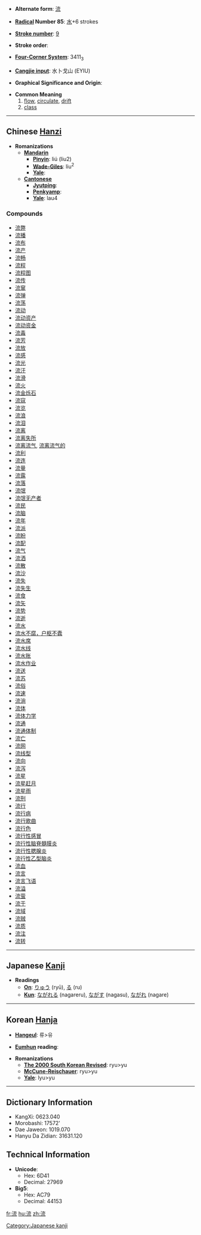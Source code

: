 * '''Alternate form''': [[流]]

* '''[[Wiktionary:Chinese radical index| Radical]] Number 85''': [[Wiktionary:Chinese radical index 水|水]]+6 strokes

* '''[[Wiktionary:Chinese total strokes index|Stroke number]]''': [[Wiktionary:Chinese total strokes index 9|9]]

* '''Stroke order''': 

* '''[[Wiktionary:Chinese four corner index|Four-Corner System]]''': 3411<sub>3</sub>

* '''[[Wiktionary:Chinese Cangjie index|Cangjie input]]''': 水卜戈山 (EYIU)

* '''Graphical Significance and Origin''': 

* '''Common Meaning'''
*#[[flow]], [[circulate]], [[drift]]
*# [[class]]


----

== Chinese [[Hanzi]] ==

* '''Romanizations'''
** '''[[Mandarin]]'''
*** '''[[Pinyin]]''': liú (liu2)
*** '''[[Wade-Giles]]''': liu<sup>2</sup>
*** '''[[Yale]]''': 
** '''[[Cantonese]]'''
*** '''[[Jyutping]]''':
*** '''[[Penkyamp]]''': 
*** '''[[Yale]]''': lau4

===Compounds===
*[[流弊]]
*[[流播]]
*[[流布]]
*[[流产]]
*[[流畅]]
*[[流程]]
*[[流程图]]
*[[流传]]
*[[流窜]]
*[[流弹]]
*[[流荡]]
*[[流动]]
*[[流动资产]]
*[[流动资金]]
*[[流毒]]
*[[流芳]]
*[[流放]]
*[[流感]]
*[[流光]]
*[[流汗]]
*[[流滑]]
*[[流火]]
*[[流金烁石]]
*[[流寇]]
*[[流览]]
*[[流浪]]
*[[流泪]]
*[[流离]]
*[[流离失所]]
*[[流离流气]], [[流离流气的]]
*[[流利]]
*[[流连]]
*[[流量]]
*[[流露]]
*[[流落]]
*[[流氓]]
*[[流氓无产者]]
*[[流民]]
*[[流脑]]
*[[流年]]
*[[流派]]
*[[流盼]]
*[[流配]]
*[[流气]]
*[[流洒]]
*[[流散]]
*[[流沙]]
*[[流失]]
*[[流失生]]
*[[流食]]
*[[流矢]]
*[[流势]]
*[[流逝]]
*[[流水]]
*[[流水不腐，户枢不蠹]]
*[[流水席]]
*[[流水线]]
*[[流水账]]
*[[流水作业]]
*[[流送]]
*[[流苏]]
*[[流俗]]
*[[流速]]
*[[流淌]]
*[[流体]]
*[[流体力学]]
*[[流通]]
*[[流通体制]]
*[[流亡]]
*[[流网]]
*[[流线型]]
*[[流向]]
*[[流泻]]
*[[流星]]
*[[流星赶月]]
*[[流星雨]]
*[[流刑]]
*[[流行]]
*[[流行病]]
*[[流行歌曲]]
*[[流行色]]
*[[流行性感冒]]
*[[流行性脑脊髓膜炎]]
*[[流行性腮腺炎]]
*[[流行性乙型脑炎]]
*[[流血]]
*[[流言]]
*[[流言飞语]]
*[[流溢]]
*[[流萤]]
*[[流于]]
*[[流域]]
*[[流贼]]
*[[流质]]
*[[流注]]
*[[流转]]


----

== Japanese [[Kanji]] ==

* '''Readings'''
** '''[[On]]''': [[りゅう]] (ryū), [[る]] (ru)
** '''[[Kun]]''': [[ながれる]] (nagareru), [[ながす]] (nagasu), [[ながれ]] (nagare)


----

== Korean [[Hanja]] ==

* '''[[Hangeul]]''': 류>유

* '''[[Eumhun]] reading''': 

* '''Romanizations'''
** '''[[The 2000 South Korean Revised Romanization|The 2000 South Korean Revised]]''': ryu>yu
** '''[[McCune-Reischauer]]''': ryu>yu
** '''[[Yale]]''': lyu>yu

----

== Dictionary Information ==

* KangXi: 0623.040
* Morobashi: 17572'
* Dae Jaweon: 1019.070
* Hanyu Da Zidian: 31631.120

== Technical Information ==

* '''Unicode''':
** Hex: 6D41
** Decimal: 27969
* '''Big5''':
** Hex: AC79
** Decimal: 44153

[[Category:Japanese kanji]]

[[fr:流]]
[[hu:流]]
[[zh:流]]